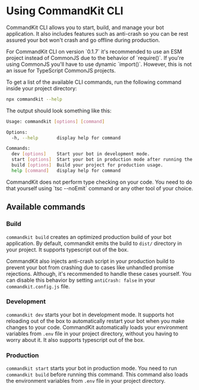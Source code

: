 
# Using CommandKit CLI

CommandKit CLI allows you to start, build, and manage your bot application. It also includes features such as anti-crash so you can be rest assured your bot won't crash and go offline during production.

<Callout type="warning">
  For CommandKit CLI on version `0.1.7` it's recommended to use an ESM project
  instead of CommonJS due to the behavior of `require()`. If you're using
  CommonJS you'll have to use dynamic `import()`. However, this is not an issue
  for TypeScript CommonJS projects.
</Callout>

To get a list of the available CLI commands, run the following command inside your project directory:

```sh
npx commandkit --help
```

The output should look something like this:

```sh
Usage: commandkit [options] [command]

Options:
  -h, --help       display help for command

Commands:
  dev [options]    Start your bot in development mode.
  start [options]  Start your bot in production mode after running the build command.
  build [options]  Build your project for production usage.
  help [command]   display help for command
```

<Callout type="info">
  CommandKit does not perform type checking on your code. You need to do that
  yourself using `tsc --noEmit` command or any other tool of your choice.
</Callout>

## Available commands

### Build

`commandkit build` creates an optimized production build of your bot application. By default, commandkit emits the build to `dist/` directory in your project. It supports typescript out of the box.

CommandKit also injects anti-crash script in your production build to prevent your bot from crashing due to cases like unhandled promise rejections. Although, it's recommended to handle these cases yourself. You can disable this behavior by setting `antiCrash: false` in your `commandkit.config.js` file.

### Development

`commandkit dev` starts your bot in development mode. It supports hot reloading out of the box to automatically restart your bot when you make changes to your code. CommandKit automatically loads your environment variables from `.env` file in your project directory, without you having to worry about it. It also supports typescript out of the box.

### Production

`commandkit start` starts your bot in production mode. You need to run `commandkit build` before running this command. This command also loads the environment variables from `.env` file in your project directory.
